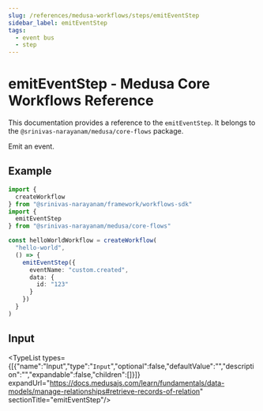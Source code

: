 ```yaml
---
slug: /references/medusa-workflows/steps/emitEventStep
sidebar_label: emitEventStep
tags:
  - event bus
  - step
---
```



# emitEventStep - Medusa Core Workflows Reference

This documentation provides a reference to the `emitEventStep`. It belongs to the `@srinivas-narayanam/medusa/core-flows` package.

Emit an event.

## Example

```ts
import {
  createWorkflow
} from "@srinivas-narayanam/framework/workflows-sdk"
import {
  emitEventStep
} from "@srinivas-narayanam/medusa/core-flows"

const helloWorldWorkflow = createWorkflow(
  "hello-world",
  () => {
    emitEventStep({
      eventName: "custom.created",
      data: {
        id: "123"
      }
    })
  }
)
```

## Input

<TypeList types={[{"name":"Input","type":"`Input`","optional":false,"defaultValue":"","description":"","expandable":false,"children":[]}]} expandUrl="https://docs.medusajs.com/learn/fundamentals/data-models/manage-relationships#retrieve-records-of-relation" sectionTitle="emitEventStep"/>
